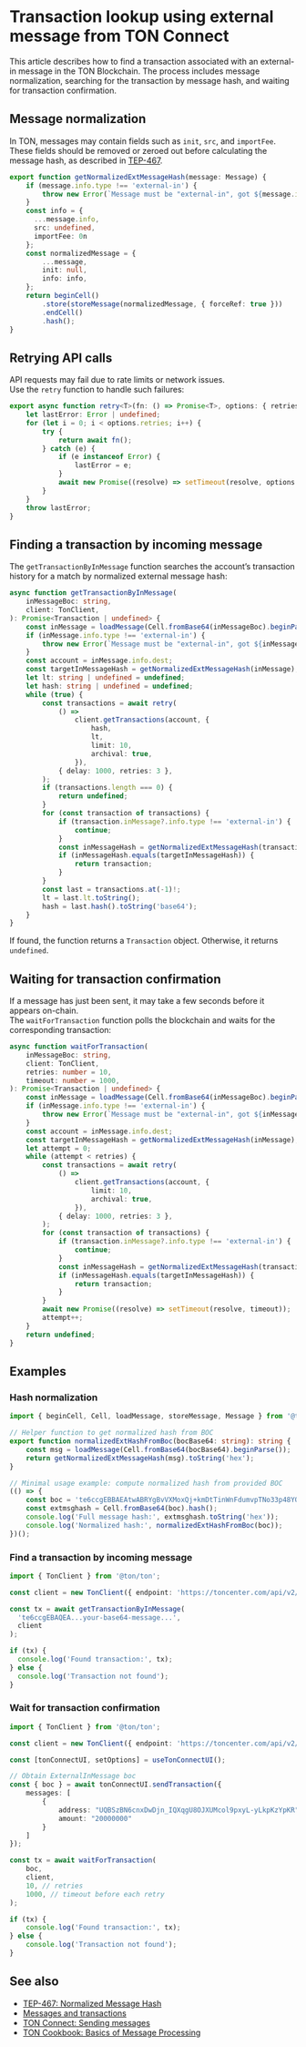 # Transaction lookup using external message from TON Connect

This article describes how to find a transaction associated with an external-in message in the TON Blockchain. The process includes message normalization, searching for the transaction by message hash, and waiting for transaction confirmation.

## Message normalization

In TON, messages may contain fields such as `init`, `src`, and `importFee`. These fields should be removed or zeroed out before calculating the message hash, as described in [TEP-467](https://github.com/ton-blockchain/TEPs/pull/467).

```ts
export function getNormalizedExtMessageHash(message: Message) {
    if (message.info.type !== 'external-in') {
        throw new Error(`Message must be "external-in", got ${message.info.type}`);
    }
    const info = { 
      ...message.info,
      src: undefined, 
      importFee: 0n 
    };
    const normalizedMessage = {
        ...message,
        init: null,
        info: info,
    };
    return beginCell()
        .store(storeMessage(normalizedMessage, { forceRef: true }))
        .endCell()
        .hash();
}
```

## Retrying API calls

API requests may fail due to rate limits or network issues. <br/>
Use the `retry` function to handle such failures:

```ts
export async function retry<T>(fn: () => Promise<T>, options: { retries: number; delay: number }): Promise<T> {
    let lastError: Error | undefined;
    for (let i = 0; i < options.retries; i++) {
        try {
            return await fn();
        } catch (e) {
            if (e instanceof Error) {
                lastError = e;
            }
            await new Promise((resolve) => setTimeout(resolve, options.delay));
        }
    }
    throw lastError;
}
```

## Finding a transaction by incoming message

The `getTransactionByInMessage` function searches the account’s transaction history for a match by normalized external message hash:

```ts
async function getTransactionByInMessage(
    inMessageBoc: string,
    client: TonClient,
): Promise<Transaction | undefined> {
    const inMessage = loadMessage(Cell.fromBase64(inMessageBoc).beginParse());
    if (inMessage.info.type !== 'external-in') {
        throw new Error(`Message must be "external-in", got ${inMessage.info.type}`);
    }
    const account = inMessage.info.dest;
    const targetInMessageHash = getNormalizedExtMessageHash(inMessage);
    let lt: string | undefined = undefined;
    let hash: string | undefined = undefined;
    while (true) {
        const transactions = await retry(
            () =>
                client.getTransactions(account, {
                    hash,
                    lt,
                    limit: 10,
                    archival: true,
                }),
            { delay: 1000, retries: 3 },
        );
        if (transactions.length === 0) {
            return undefined;
        }
        for (const transaction of transactions) {
            if (transaction.inMessage?.info.type !== 'external-in') {
                continue;
            }
            const inMessageHash = getNormalizedExtMessageHash(transaction.inMessage);
            if (inMessageHash.equals(targetInMessageHash)) {
                return transaction;
            }
        }
        const last = transactions.at(-1)!;
        lt = last.lt.toString();
        hash = last.hash().toString('base64');
    }
}
```

If found, the function returns a `Transaction` object. Otherwise, it returns `undefined`.

## Waiting for transaction confirmation

If a message has just been sent, it may take a few seconds before it appears on-chain.<br/>
The `waitForTransaction` function polls the blockchain and waits for the corresponding transaction:

```ts
async function waitForTransaction(
    inMessageBoc: string,
    client: TonClient,
    retries: number = 10,
    timeout: number = 1000,
): Promise<Transaction | undefined> {
    const inMessage = loadMessage(Cell.fromBase64(inMessageBoc).beginParse());
    if (inMessage.info.type !== 'external-in') {
        throw new Error(`Message must be "external-in", got ${inMessage.info.type}`);
    }
    const account = inMessage.info.dest;
    const targetInMessageHash = getNormalizedExtMessageHash(inMessage);
    let attempt = 0;
    while (attempt < retries) {
        const transactions = await retry(
            () =>
                client.getTransactions(account, {
                    limit: 10,
                    archival: true,
                }),
            { delay: 1000, retries: 3 },
        );
        for (const transaction of transactions) {
            if (transaction.inMessage?.info.type !== 'external-in') {
                continue;
            }
            const inMessageHash = getNormalizedExtMessageHash(transaction.inMessage);
            if (inMessageHash.equals(targetInMessageHash)) {
                return transaction;
            }
        }
        await new Promise((resolve) => setTimeout(resolve, timeout));
        attempt++;
    }
    return undefined;
}
```

## Examples

### Hash normalization

```ts
import { beginCell, Cell, loadMessage, storeMessage, Message } from '@ton/ton';

// Helper function to get normalized hash from BOC
export function normalizedExtHashFromBoc(bocBase64: string): string {
    const msg = loadMessage(Cell.fromBase64(bocBase64).beginParse());
    return getNormalizedExtMessageHash(msg).toString('hex');
}

// Minimal usage example: compute normalized hash from provided BOC
(() => {
    const boc = 'te6ccgEBBAEAtwABRYgBvVXMoxQj+kmDtTinWnFdumvpTNo33p48YQKOWyTtUkAMAQGcMZ6id5dkoDZImQ4UC5SqZSN04h/xNpKaEsESJQivKW01aMcWW4qeUUjKm/iZ2nszwBj3uFVcsIr9xFomQvY3DCmpoxdkQjldAAAAcAADAgFkQgAoPvU+sDeRbPQrPGn3bxzd8JnUNGlQcfA/qoFluFxSiRE4gAAAAAAAAAAAAAAAAAEDABIAAAAAaGVsbG8=';
    const extmsghash = Cell.fromBase64(boc).hash();
    console.log('Full message hash:', extmsghash.toString('hex'));
    console.log('Normalized hash:', normalizedExtHashFromBoc(boc));
})();
```

### Find a transaction by incoming message

```ts
import { TonClient } from '@ton/ton';

const client = new TonClient({ endpoint: 'https://toncenter.com/api/v2/jsonRPC' });

const tx = await getTransactionByInMessage(
  'te6ccgEBAQEA...your-base64-message...',
  client
);

if (tx) {
  console.log('Found transaction:', tx);
} else {
  console.log('Transaction not found');
}
```

### Wait for transaction confirmation

```ts
import { TonClient } from '@ton/ton';

const client = new TonClient({ endpoint: 'https://toncenter.com/api/v2/jsonRPC' });

const [tonConnectUI, setOptions] = useTonConnectUI();

// Obtain ExternalInMessage boc
const { boc } = await tonConnectUI.sendTransaction({
    messages: [
        {
            address: "UQBSzBN6cnxDwDjn_IQXqgU8OJXUMcol9pxyL-yLkpKzYpKR",
            amount: "20000000"
        }
    ]
});

const tx = await waitForTransaction(
    boc,
    client,
    10, // retries
    1000, // timeout before each retry
);

if (tx) {
    console.log('Found transaction:', tx);
} else {
    console.log('Transaction not found');
}
```

## See also

- [TEP-467: Normalized Message Hash](https://github.com/ton-blockchain/TEPs/blob/8b3beda2d8611c90ec02a18bec946f5e33a80091/text/0467-normalized-message-hash.md)
- [Messages and transactions](/v3/documentation/smart-contracts/message-management/messages-and-transactions)
- [TON Connect: Sending messages](/v3/guidelines/ton-connect/cookbook/ton-transfer)
- [TON Cookbook: Basics of Message Processing](/v3/guidelines/dapps/cookbook#basics-of-message-processing)
